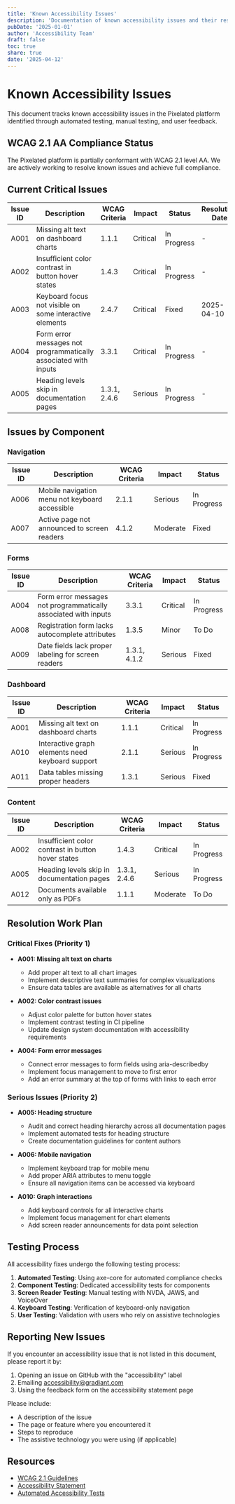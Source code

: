 ```yaml
---
title: 'Known Accessibility Issues'
description: 'Documentation of known accessibility issues and their resolution status'
pubDate: '2025-01-01'
author: 'Accessibility Team'
draft: false
toc: true
share: true
date: '2025-04-12'
---
```


# Known Accessibility Issues

This document tracks known accessibility issues in the Pixelated platform identified through automated testing, manual testing, and user feedback.

## WCAG 2.1 AA Compliance Status

The Pixelated platform is partially conformant with WCAG 2.1 level AA. We are actively working to resolve known issues and achieve full compliance.

## Current Critical Issues

| Issue ID | Description                                                     | WCAG Criteria | Impact   | Status      | Resolution Date |
| -------- | --------------------------------------------------------------- | ------------- | -------- | ----------- | --------------- |
| A001     | Missing alt text on dashboard charts                            | 1.1.1         | Critical | In Progress | -               |
| A002     | Insufficient color contrast in button hover states              | 1.4.3         | Critical | In Progress | -               |
| A003     | Keyboard focus not visible on some interactive elements         | 2.4.7         | Critical | Fixed       | 2025-04-10      |
| A004     | Form error messages not programmatically associated with inputs | 3.3.1         | Critical | In Progress | -               |
| A005     | Heading levels skip in documentation pages                      | 1.3.1, 2.4.6  | Serious  | In Progress | -               |

## Issues by Component

### Navigation

| Issue ID | Description                                    | WCAG Criteria | Impact   | Status      |
| -------- | ---------------------------------------------- | ------------- | -------- | ----------- |
| A006     | Mobile navigation menu not keyboard accessible | 2.1.1         | Serious  | In Progress |
| A007     | Active page not announced to screen readers    | 4.1.2         | Moderate | Fixed       |

### Forms

| Issue ID | Description                                                     | WCAG Criteria | Impact   | Status      |
| -------- | --------------------------------------------------------------- | ------------- | -------- | ----------- |
| A004     | Form error messages not programmatically associated with inputs | 3.3.1         | Critical | In Progress |
| A008     | Registration form lacks autocomplete attributes                 | 1.3.5         | Minor    | To Do       |
| A009     | Date fields lack proper labeling for screen readers             | 1.3.1, 4.1.2  | Serious  | Fixed       |

### Dashboard

| Issue ID | Description                                      | WCAG Criteria | Impact   | Status      |
| -------- | ------------------------------------------------ | ------------- | -------- | ----------- |
| A001     | Missing alt text on dashboard charts             | 1.1.1         | Critical | In Progress |
| A010     | Interactive graph elements need keyboard support | 2.1.1         | Serious  | In Progress |
| A011     | Data tables missing proper headers               | 1.3.1         | Serious  | Fixed       |

### Content

| Issue ID | Description                                        | WCAG Criteria | Impact   | Status      |
| -------- | -------------------------------------------------- | ------------- | -------- | ----------- |
| A002     | Insufficient color contrast in button hover states | 1.4.3         | Critical | In Progress |
| A005     | Heading levels skip in documentation pages         | 1.3.1, 2.4.6  | Serious  | In Progress |
| A012     | Documents available only as PDFs                   | 1.1.1         | Moderate | To Do       |

## Resolution Work Plan

### Critical Fixes (Priority 1)

- **A001: Missing alt text on charts**

  - Add proper alt text to all chart images
  - Implement descriptive text summaries for complex visualizations
  - Ensure data tables are available as alternatives for all charts

- **A002: Color contrast issues**

  - Adjust color palette for button hover states
  - Implement contrast testing in CI pipeline
  - Update design system documentation with accessibility requirements

- **A004: Form error messages**
  - Connect error messages to form fields using aria-describedby
  - Implement focus management to move to first error
  - Add an error summary at the top of forms with links to each error

### Serious Issues (Priority 2)

- **A005: Heading structure**

  - Audit and correct heading hierarchy across all documentation pages
  - Implement automated tests for heading structure
  - Create documentation guidelines for content authors

- **A006: Mobile navigation**

  - Implement keyboard trap for mobile menu
  - Add proper ARIA attributes to menu toggle
  - Ensure all navigation items can be accessed via keyboard

- **A010: Graph interactions**
  - Add keyboard controls for all interactive charts
  - Implement focus management for chart elements
  - Add screen reader announcements for data point selection

## Testing Process

All accessibility fixes undergo the following testing process:

1. **Automated Testing**: Using axe-core for automated compliance checks
2. **Component Testing**: Dedicated accessibility tests for components
3. **Screen Reader Testing**: Manual testing with NVDA, JAWS, and VoiceOver
4. **Keyboard Testing**: Verification of keyboard-only navigation
5. **User Testing**: Validation with users who rely on assistive technologies

## Reporting New Issues

If you encounter an accessibility issue that is not listed in this document, please report it by:

1. Opening an issue on GitHub with the "accessibility" label
2. Emailing [accessibility@gradiant.com](mailto:accessibility@gradiant.com)
3. Using the feedback form on the accessibility statement page

Please include:

- A description of the issue
- The page or feature where you encountered it
- Steps to reproduce
- The assistive technology you were using (if applicable)

## Resources

- [WCAG 2.1 Guidelines](https://www.w3.org/TR/WCAG21/)
- [Accessibility Statement](/accessibility)
- [Automated Accessibility Tests](/tests/accessibility.test.ts)
